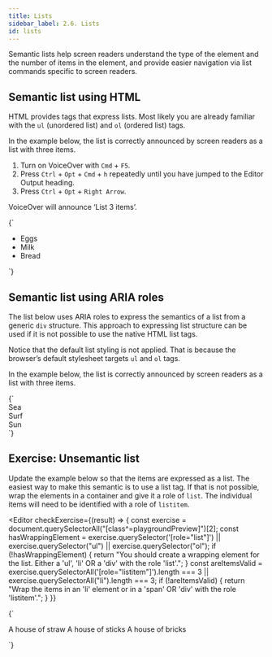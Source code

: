 ```yaml
---
title: Lists
sidebar_label: 2.6. Lists
id: lists
---
```


Semantic lists help screen readers understand the type of the element and the
number of items in the element, and provide
easier navigation via list commands specific to screen readers.

## Semantic list using HTML

HTML provides tags that express lists. Most likely you are already familiar with the `ul` (unordered list) and `ol` (ordered list) tags.

In the example below, the list is correctly announced by screen readers as a list with three items.

1. Turn on VoiceOver with `Cmd` + `F5`.
2. Press `Ctrl` + `Opt` + `Cmd` + `h` repeatedly until you have jumped to the Editor Output heading.
3. Press `Ctrl` + `Opt` + `Right Arrow`.

VoiceOver will announce ‘List 3 items’.


<Editor>
  {`<ul>
  <li>Eggs</li>
  <li>Milk</li>
  <li>Bread</li>
</ul>`}
</Editor>

## Semantic list using ARIA roles

The list below uses ARIA roles to express the semantics of a list from a generic `div` structure. This approach to expressing list structure can be used if it is not possible to use the native HTML list tags.

Notice that the default list styling is not applied. That is because the browser’s default stylesheet targets `ul` and `ol` tags.

In the example below, the list is correctly announced by screen readers as a list with three items.

<Editor>
  {`<div role="list">
  <div role="listitem">Sea</div>
  <div role="listitem">Surf</div>
  <div role="listitem">Sun</div>
</div>`}
</Editor>

## Exercise: Unsemantic list

Update the example below so that the items are expressed as a list. The easiest way to make this semantic is to use a list tag. If that is not possible, wrap the elements in a container and give it a role of `list`. The individual items will need to be identified with a role of `listitem`.

<Editor
  checkExercise={(result) => {
    const exercise = document.querySelectorAll("[class^=playgroundPreview]")[2];
    const hasWrappingElement =
      exercise.querySelector('[role="list"]') ||
      exercise.querySelector("ul") ||
      exercise.querySelector("ol");
    if (!hasWrappingElement) {
      return "You should create a wrapping element for the list. Either a 'ul', 'li' OR a 'div' with the role 'list'.";
    }
    const areItemsValid =
      exercise.querySelectorAll('[role="listitem"]').length === 3 ||
      exercise.querySelectorAll("li").length === 3;
    if (!areItemsValid) {
      return "Wrap the items in an 'li' element or in a 'span' OR 'div' with the role 'listitem'.";
    }
  }}
>
  {`<div>
  <span>A house of straw</span>
  <span>A house of sticks</span>
  <span>A house of bricks</span>
</div>`}
</Editor>
